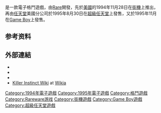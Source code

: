{{NoteTA
| G1 =Games
}}
{{主條目消歧義|本條目介紹的是1994年發行的街機遊戲。關於2013年發行的同名遊戲，詳見「'''[[殺手本能_(2013年遊戲)|殺手本能 (2013年遊戲)]]'''」。}}

{{Vgname|殺手本能||en=Killer Instinct|cn=杀手学堂|tw=殺手本能，殺手挽歌}}是一款電子格鬥遊戲，由[[Rare|Rare]]開發，先於[[美國|美國]]的1994年11月28日在[[街機|街機]]上推出，再由[[任天堂|任天堂]]美國分公司於1995年8月30日在[[超級任天堂|超級任天堂]]上發售，又於1995年11月在[[Game_Boy|Game Boy]]上發售。

== 参考资料 ==
{{reflist}}

== 外部連結 ==
*{{dmoz|Games/Video_Games/Fighting/Killer_Instinct_Series|''Killer Instinct''}}
*{{KLOV game|id=8308}}
*{{Nintendo.com-archive|id=m-Game-0000-567|title=Killer Instinct}}
*[http://killerinstinct.wikia.com/wiki/Main_Page Killer Instinct Wiki] {{Wayback|url=http://killerinstinct.wikia.com/wiki/Main_Page |date=20190105055558 }} at [[Wikia|Wikia]]
{{Rare|state = expanded}}

{{DEFAULTSORT:Killer Instinct}}
[[Category:1994年電子遊戲|Category:1994年電子遊戲]]
[[Category:1995年電子遊戲|Category:1995年電子遊戲]]
[[Category:格鬥遊戲|Category:格鬥遊戲]]
[[Category:Rareware游戏|Category:Rareware游戏]]
[[Category:街機遊戲|Category:街機遊戲]]
[[Category:Game_Boy遊戲|Category:Game Boy遊戲]]
[[Category:超級任天堂遊戲|Category:超級任天堂遊戲]]

{{Rare-stub}}
{{fighting-videogame-stub}}